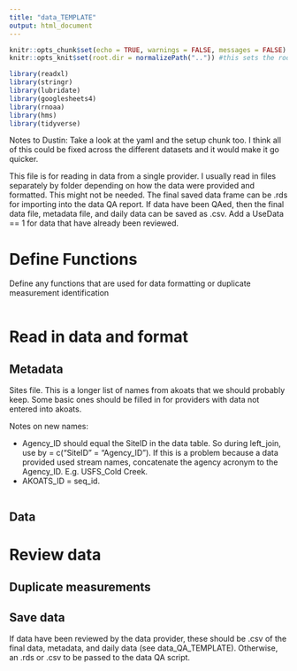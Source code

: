```yaml
---
title: "data_TEMPLATE"
output: html_document
---
```


```r
knitr::opts_chunk$set(echo = TRUE, warnings = FALSE, messages = FALSE)
knitr::opts_knit$set(root.dir = normalizePath("..")) #this sets the root.dir up one level back to the project so that paths are relative to the project directory.

library(readxl)
library(stringr)
library(lubridate)
library(googlesheets4)
library(rnoaa)
library(hms)
library(tidyverse)
```


Notes to Dustin: Take a look at the yaml and the setup chunk too. I think all of this could be fixed across the different datasets and it would make it go quicker.

This file is for reading in data from a single provider. I usually read in files separately by folder depending on how the data were provided and formatted. This might not be needed. The final saved data frame can be .rds for importing into the data QA report. If data have been QAed, then the final data file, metadata file, and daily data can be saved as .csv. Add a UseData == 1 for data that have already been reviewed.

# Define Functions
Define any functions that are used for data formatting or duplicate measurement identification 


```r


```

# Read in data and format

## Metadata

Sites file. This is a longer list of names from akoats that we should probably keep. Some basic ones should be filled in for providers with data not entered into akoats.

Notes on new names:

* Agency_ID should equal the SiteID in the data table. So during left_join, use by = c("SiteID" = "Agency_ID"). If this is a problem because a data provided used stream names, concatenate the agency acronym to the Agency_ID. E.g. USFS_Cold Creek.
* AKOATS_ID = seq_id.


```r


```



## Data

# Review data

## Duplicate measurements

## Save data 

If data have been reviewed by the data provider, these should be .csv of the final data, metadata, and daily data (see data_QA_TEMPLATE). Otherwise, an .rds or .csv to be passed to the data QA script.

